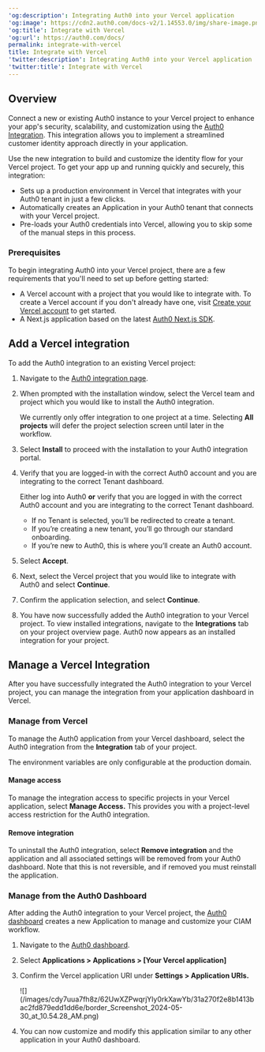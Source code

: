 ---
'og:description': Integrating Auth0 into your Vercel application
'og:image': https://cdn2.auth0.com/docs-v2/1.14553.0/img/share-image.png
'og:title': Integrate with Vercel
'og:url': https://auth0.com/docs/
permalink: integrate-with-vercel
title: Integrate with Vercel
'twitter:description': Integrating Auth0 into your Vercel application
'twitter:title': Integrate with Vercel
---
## Overview

Connect a new or existing Auth0 instance to your Vercel project to enhance your app's security, scalability, and customization using the [Auth0 Integration](https://vercel.com/integrations/auth0). This integration allows you to implement a streamlined customer identity approach directly in your application.

Use the new integration to build and customize the identity flow for your Vercel project. To get your app up and running quickly and securely, this integration:

* Sets up a production environment in Vercel that integrates with your Auth0 tenant in just a few clicks.
* Automatically creates an Application in your Auth0 tenant that connects with your Vercel project.
* Pre-loads your Auth0 credentials into Vercel, allowing you to skip some of the manual steps in this process.

### Prerequisites

To begin integrating Auth0 into your Vercel project, there are a few requirements that you'll need to set up before getting started:

* A Vercel account with a project that you would like to integrate with. To create a Vercel account if you don't already have one, visit [Create your Vercel account](https://vercel.com/signup) to get started.
* A Next.js application based on the latest [Auth0 Next.js SDK](/docs/quickstart/webapp/nextjs#install-the-auth0-next-js-sdk).

## Add a Vercel integration

To add the Auth0 integration to an existing Vercel project:

1. Navigate to the [Auth0 integration page](https://vercel.com/integrations/auth0).
2. When prompted with the installation window, select the Vercel team and project which you would like to install the Auth0 integration.

   <Callout icon="file-lines" color="#0EA5E9" iconType="regular">

   We currently only offer integration to one project at a time. Selecting **All projects** will defer the project selection screen until later in the workflow.

   </Callout>
3. Select **Install** to proceed with the installation to your Auth0 integration portal.
4. Verify that you are logged-in with the correct Auth0 account and you are integrating to the correct Tenant dashboard.

   <Callout icon="file-lines" color="#0EA5E9" iconType="regular">

   Either log into Auth0 **or** verify that you are logged in with the correct Auth0 account and you are integrating to the correct Tenant dashboard.

   * If no Tenant is selected, you’ll be redirected to create a tenant.
   * If you’re creating a new tenant, you’ll go through our standard onboarding.
   * If you’re new to Auth0, this is where you’ll create an Auth0 account.
   </Callout>
5. Select **Accept**.
6. Next, select the Vercel project that you would like to integrate with Auth0 and select **Continue**.
7. Confirm the application selection, and select **Continue**.
8. You have now successfully added the Auth0 integration to your Vercel project. To view installed integrations, navigate to the **Integrations** tab on your project overview page. Auth0 now appears as an installed integration for your project.

## Manage a Vercel Integration

After you have successfully integrated the Auth0 integration to your Vercel project, you can manage the integration from your application dashboard in Vercel.

### Manage from Vercel

To manage the Auth0 application from your Vercel dashboard, select the Auth0 integration from the **Integration** tab of your project.

<Callout icon="file-lines" color="#0EA5E9" iconType="regular">

The environment variables are only configurable at the production domain.

</Callout>

#### Manage access

To manage the integration access to specific projects in your Vercel application, select **Manage Access.** This provides you with a project-level access restriction for the Auth0 integration.

#### Remove integration

To uninstall the Auth0 integration, select **Remove integration** and the application and all associated settings will be removed from your <Tooltip tip="Auth0 Dashboard: Auth0's main product to configure your services." cta="View Glossary" href="/docs/glossary?term=Auth0+dashboard">Auth0 dashboard</Tooltip>. Note that this is not reversible, and if removed you must reinstall the application.

### Manage from the Auth0 Dashboard

After adding the Auth0 integration to your Vercel project, the [Auth0 dashboard](https://manage.auth0.com/) creates a new Application to manage and customize your CIAM workflow.

1. Navigate to the [Auth0 dashboard](https://manage.auth0.com/).
2. Select **Applications > Applications > [Your Vercel application]**
3. Confirm the Vercel application URI under **Settings > Application URIs.**

   <Frame>![](/images/cdy7uua7fh8z/62UwXZPwqrjYly0rkXawYb/31a270f2e8b1413bac2fd879edd1dd6e/border_Screenshot_2024-05-30_at_10.54.28_AM.png)</Frame>
4. You can now customize and modify this application similar to any other application in your Auth0 dashboard.
